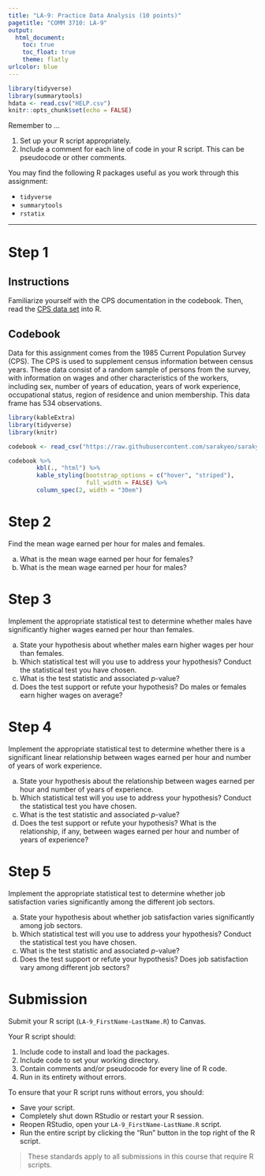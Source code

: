 ```yaml
---
title: "LA-9: Practice Data Analysis (10 points)"
pagetitle: "COMM 3710: LA-9"
output:
  html_document:
    toc: true
    toc_float: true
    theme: flatly
urlcolor: blue
---
```


```r
library(tidyverse)
library(summarytools)
hdata <- read.csv("HELP.csv")
knitr::opts_chunk$set(echo = FALSE)
```

Remember to ...

1)  Set up your R script appropriately.
2)  Include a comment for each line of code in your R script. This can be pseudocode or other comments.

You may find the following R packages useful as you work through this assignment:

-   `tidyverse`
-   `summarytools`
-   `rstatix`

------------------------------------------------------------------------

# Step 1 {.tabset .tabset-fade}

## Instructions

Familiarize yourself with the CPS documentation in the codebook. Then, read the [CPS data set](https://utah.instructure.com/files/123052898/download?download_frd=1) into R.

## Codebook

Data for this assignment comes from the 1985 Current Population Survey (CPS). The CPS is used to supplement census information between census years. These data consist of a random sample of persons from the survey, with information on wages and other characteristics of the workers, including sex, number of years of education, years of work experience, occupational status, region of residence and union membership. This data frame has 534 observations.

```r
library(kableExtra)
library(tidyverse)
library(knitr)

codebook <- read_csv("https://raw.githubusercontent.com/sarakyeo/sarakyeo.github.io/master/COMM-3710/LA/CPS-codebook.csv")

codebook %>%
        kbl(., "html") %>% 
        kable_styling(bootstrap_options = c("hover", "striped"),
                      full_width = FALSE) %>% 
        column_spec(2, width = "30em")

```

# Step 2

Find the mean wage earned per hour for males and females.

a)  What is the mean wage earned per hour for females?
b)  What is the mean wage earned per hour for males?

# Step 3

Implement the appropriate statistical test to determine whether males have significantly higher wages earned per hour than females.

a)  State your hypothesis about whether males earn higher wages per hour than females.
b)  Which statistical test will you use to address your hypothesis? Conduct the statistical test you have chosen.
c)  What is the test statistic and associated *p*-value?
d)  Does the test support or refute your hypothesis? Do males or females earn higher wages on average?

# Step 4

Implement the appropriate statistical test to determine whether there is a significant linear relationship between wages earned per hour and number of years of work experience.

a)  State your hypothesis about the relationship between wages earned per hour and number of years of experience.
b)  Which statistical test will you use to address your hypothesis? Conduct the statistical test you have chosen.
c)  What is the test statistic and associated *p*-value?
d)  Does the test support or refute your hypothesis? What is the relationship, if any, between wages earned per hour and number of years of experience?

# Step 5

Implement the appropriate statistical test to determine whether job satisfaction varies significantly among the different job sectors.

a)  State your hypothesis about whether job satisfaction varies significantly among job sectors.
b)  Which statistical test will you use to address your hypothesis? Conduct the statistical test you have chosen.
c)  What is the test statistic and associated *p*-value?
d)  Does the test support or refute your hypothesis? Does job satisfaction vary among different job sectors?

# Submission

Submit your R script (`LA-9_FirstName-LastName.R`) to Canvas.

Your R script should:

1)  Include code to install and load the packages.
2)  Include code to set your working directory.
3)  Contain comments and/or pseudocode for every line of R code.
4)  Run in its entirety without errors.

To ensure that your R script runs without errors, you should:

-   Save your script.
-   Completely shut down RStudio or restart your R session.
-   Reopen RStudio, open your `LA-9_FirstName-LastName.R` script.
-   Run the entire script by clicking the "Run" button in the top right of the R script.

> These standards apply to all submissions in this course that require R scripts.
